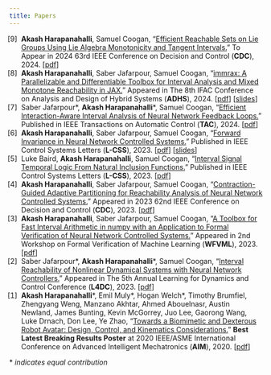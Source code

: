 ```yaml
---
title: Papers
---
```


<style>
  .publist {padding-left: 0em;}
  .publist a {font-weight: bold;}
  
  /* .publist {list-style-type: none; padding-left: 0;}
  .pubitem:before {content: "[" counter(section, numeric) "] ";}
  .pubitem { counter-increment: section;} */
  ol {
    list-style-type:none;
    counter-reset:item 10;
  }
  ol > li {
    counter-increment:item -1;
  }
  ol > li::marker {
    content: "[" counter(item) "]  ";
  }
</style>


1. **Akash Harapanahalli**, Samuel Coogan, "[Efficient Reachable Sets on Lie Groups Using Lie Algebra Monotonicity and Tangent Intervals.](https://arxiv.org/abs/2403.16214)" To Appear in 2024 63rd IEEE Conference on Decision and Control (**CDC**), 2024. \[[pdf](https://arxiv.org/pdf/2403.16214)\]
1. **Akash Harapanahalli**, Saber Jafarpour, Samuel Coogan, "[immrax: A Parallelizable and Differentiable Toolbox for Interval Analysis and Mixed Monotone Reachability in JAX.](https://arxiv.org/abs/2401.11608)" Appeared in The 8th IFAC Conference on Analysis and Design of Hybrid Systems (**ADHS**), 2024. \[[pdf](https://arxiv.org/pdf/2401.11608)\] \[[slides]()\]
1. Saber Jafarpour\*, **Akash Harapanahalli**\*, Samuel Coogan, "[Efficient Interaction-Aware Interval Analysis of Neural Network Feedback Loops.](https://doi.org/10.1109/TAC.2024.3420968)" Published in IEEE Transactions on Automatic Control (**TAC**), 2024. \[[pdf](https://arxiv.org/pdf/2307.14938)\]
1. **Akash Harapanahalli**, Saber Jafarpour, Samuel Coogan, "[Forward Invariance in Neural Network Controlled Systems.](https://doi.org/10.1109/LCSYS.2023.3341980)" Published in IEEE Control Systems Letters (**L-CSS**), 2023. \[[pdf](https://arxiv.org/pdf/2309.09043)\] \[[slides]()\]
1. Luke Baird, **Akash Harapanahalli**, Samuel Coogan, "[Interval Signal Temporal Logic From Natural Inclusion Functions.](https://doi.org/10.1109/LCSYS.2023.3337744)" Published in IEEE Control Systems Letters (**L-CSS**), 2023. \[[pdf](https://arxiv.org/pdf/2309.10686)\]
1. **Akash Harapanahalli**, Saber Jafarpour, Samuel Coogan, "[Contraction-Guided Adaptive Partitioning for Reachability Analysis of Neural Network Controlled Systems.](https://doi.org/10.1109/CDC49753.2023.10383360)" Appeared in 2023 62nd IEEE Conference on Decision and Control (**CDC**), 2023. \[[pdf](https://arxiv.org/pdf/2304.03671)\]
1. **Akash Harapanahalli**, Saber Jafarpour, Samuel Coogan, "[A Toolbox for Fast Interval Arithmetic in numpy with an Application to Formal Verification of Neural Network Controlled Systems.](https://arxiv.org/abs/2306.15340)" Appeared in 2nd Workshop on Formal Verification of Machine Learning (**WFVML**), 2023. \[[pdf](https://arxiv.org/pdf/2306.15340)\]
1. Saber Jafarpour\*, **Akash Harapanahalli**\*, Samuel Coogan, "[Interval Reachability of Nonlinear Dynamical Systems with Neural Network Controllers.](https://proceedings.mlr.press/v211/jafarpour23a.html)" Appeared in The 5th Annual Learning for Dynamics and Control Conference (**L4DC**), 2023. \[[pdf](https://arxiv.org/pdf/2301.07912)\]
1. **Akash Harapanahalli**\*, Emil Muly\*, Hogan Welch\*, Timothy Brumfiel, Zhengyang Weng, Manzano Akhtar, Ahmed Abouelnasr, Austin Newland, James Bunting, Kevin McGorrey, Juo Lee, Gaorong Wang, Luke Drnach, Don Lee, Ye Zhao, "[Towards a Biomimetic and Dexterous Robot Avatar: Design, Control, and Kinematics Considerations.](https://akashhara.com/files/AIM_2020_Athena.pdf)" **Best Latest Breaking Results Poster** at 2020 IEEE/ASME International Conference on Advanced Intelligent Mechatronics (**AIM**), 2020. \[[pdf](https://akashhara.com/files/AIM_2020_Athena.pdf)\]

\* *indicates equal contribution*